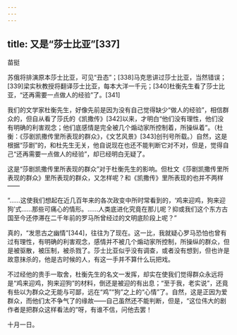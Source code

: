 ```yaml
---
---
---
```

title: 又是“莎士比亚”[337]
---




苗挺

苏俄将排演原本莎士比亚，可见“丑态”；[338]马克思讲过莎士比亚，当然错误；[339]梁实秋教授将翻译莎士比亚，每本大洋一千元；[340]杜衡先生看了莎士比亚，“还再需要一点做人的经验”了。[341]

我们的文学家杜衡先生，好像先前是因为没有自己觉得缺少“做人的经验”，相信群众的，但自从看了莎氏的《凯撒传》[342]以来，才明白“他们没有理性，他们没有明确的利害观念；他们底感情是完全被几个煽动家所控制着，所操纵着”。（杜衡：《莎剧凯撒传里所表现的群众》，《文艺风景》[343]创刊号所载。）自然，这是根据“莎剧”的，和杜先生无关，他自说现在也还不能判断它对不对，但是，觉得自己“还再需要一点做人的经验”，却已经明白无疑了。

这是“莎剧凯撒传里所表现的群众”对于杜衡先生的影响。但杜文《莎剧凯撒传里所表现的群众》里所表现的群众，又怎样呢？和《凯撒传》里所表现的也并不两样——

“……这使我们想起在近几百年来的各次政变中所时常看到的，‘鸡来迎鸡，狗来迎狗’式……那些可痛心的情形。……人类底进化究竟在那儿呢？抑或我们这个东方古国至今还停滞在二千年前的罗马所曾经过的文明底阶段上呢？”

真的，“发思古之幽情”[344]，往往为了现在。这一比，我就疑心罗马恐怕也曾有过有理性，有明确的利害观念，感情并不被几个煽动家所控制，所操纵的群众，但是被驱散，被压制，被杀戮了。莎士比亚似乎没有调查，或者没有想到，但也许是故意抹杀的，他是古时候的人，有这一手并不算什么玩把戏。

不过经他的贵手一取舍，杜衡先生的名文一发挥，却实在使我们觉得群众永远将是“鸡来迎鸡，狗来迎狗”的材料，倒还是被迎的有出息；“至于我，老实说”，还竟有些以为群众之无能与可鄙，远在“鸡”“狗”之上的“心情”了。自然，这是正因为爱群众，而他们太不争气了的缘故——自己虽然还不能判断，但是，“这位伟大的剧作者是把群众这样看法的”呀，有谁不信，问他去罢！

十月一日。